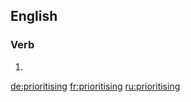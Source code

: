 ==English==

===Verb===
{{head|en|present participle}}

# {{present participle of|prioritise|lang=en}}

[[de:prioritising]]
[[fr:prioritising]]
[[ru:prioritising]]